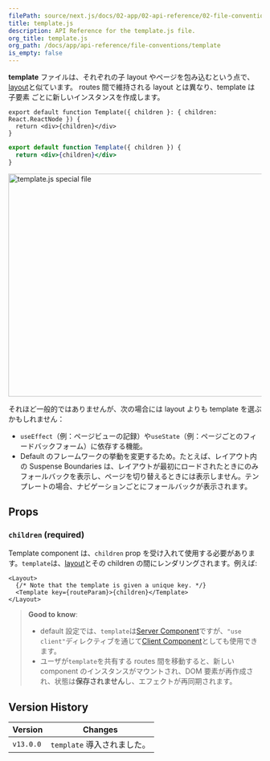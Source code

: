 ```yaml
---
filePath: source/next.js/docs/02-app/02-api-reference/02-file-conventions/template.mdx
title: template.js
description: API Reference for the template.js file.
org_title: template.js
org_path: /docs/app/api-reference/file-conventions/template
is_empty: false
---
```


**template** ファイルは、それぞれの子 layout やページを包み込むという点で、[layout](/ja/javascript/next.js/v14/02-app/01-building-your-application/01-routing/02-pages-and-layouts#layouts)と似ています。 routes 間で維持される layout とは異なり、template は 子要素 ごとに新しいインスタンスを作成します。

```tsx:app/template.tsx
export default function Template({ children }: { children: React.ReactNode }) {
  return <div>{children}</div>
}
```

```jsx:app/template.jsx
export default function Template({ children }) {
  return <div>{children}</div>
}
```

<Image
  alt="template.js special file"
  srcLight="/docs/light/template-special-file.png"
  srcDark="/docs/dark/template-special-file.png"
  width="1600"
  height="444"
/>

それほど一般的ではありませんが、次の場合には layout よりも template を選ぶかもしれません：

- `useEffect`（例：ページビューの記録）や`useState`（例：ページごとのフィードバックフォーム）に依存する機能。
- Default のフレームワークの挙動を変更するため。たとえば、レイアウト内の Suspense Boundaries は、レイアウトが最初にロードされたときにのみフォールバックを表示し、ページを切り替えるときには表示しません。テンプレートの場合、ナビゲーションごとにフォールバックが表示されます。

## Props

### `children` (required)

Template component は、`children` prop を受け入れて使用する必要があります。`template`は、[layout](/ja/javascript/next.js/v14/02-app/02-api-reference/02-file-conventions/layout)とその children の間にレンダリングされます。例えば:

```jsx:Output
<Layout>
  {/* Note that the template is given a unique key. */}
  <Template key={routeParam}>{children}</Template>
</Layout>
```

> **Good to know**:
>
> - default 設定では、`template`は[Server Component](/ja/javascript/next.js/v14/02-app/01-building-your-application/03-rendering/01-server-components)ですが、`"use client"`ディレクティブを通じて[Client Component](/ja/javascript/next.js/v14/02-app/01-building-your-application/03-rendering/02-client-components)としても使用できます。
> - ユーザが`template`を共有する routes 間を移動すると、新しい component のインスタンスがマウントされ、DOM 要素が再作成され、状態は**保存されません**し、エフェクトが再同期されます。

## Version History

| Version   | Changes                     |
| --------- | --------------------------- |
| `v13.0.0` | `template` 導入されました。 |
